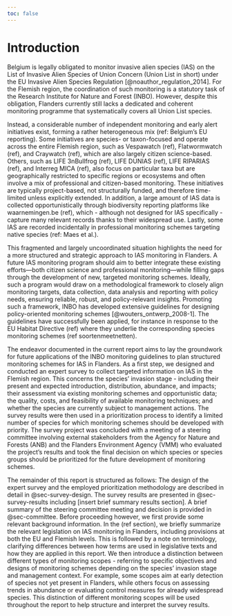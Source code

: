 ```yaml
---
toc: false
---
```


# Introduction {#sec-monitoring-ias}

Belgium is legally obligated to monitor invasive alien species (IAS) on the List of Invasive Alien Species of Union Concern (Union List in short) under the EU Invasive Alien Species Regulation [@noauthor_regulation_2014].
For the Flemish region, the coordination of such monitoring is a statutory task of the Research Institute for Nature and Forest (INBO). However, despite this obligation, Flanders currently still lacks a dedicated and coherent monitoring programme that systematically covers all Union List species.

Instead, a considerable number of independent monitoring and early alert initiatives exist, forming a rather heterogeneous mix (ref: Belgium’s EU reporting). Some initiatives are species- or taxon-focused and operate across the entire Flemish region, such as Vespawatch (ref), Flatwormwatch (ref), and Craywatch (ref), which are also largely citizen science-based. Others, such as LIFE 3nBullfrog (ref), LIFE DUNIAS (ref), LIFE RIPARIAS (ref), and Interreg MICA (ref), also focus on particular taxa but are geographically restricted to specific regions or ecosystems and often involve a mix of professional and citizen-based monitoring. These initiatives are typically project-based, not structurally funded, and therefore time-limited unless explicitly extended. In addition, a large amount of IAS data is collected opportunistically through biodiversity reporting platforms like waarnemingen.be (ref), which - although not designed for IAS specifically - capture many relevant records thanks to their widespread use. Lastly, some IAS are recorded incidentally in professional monitoring schemes targeting native species (ref: Maes et al.).

This fragmented and largely uncoordinated situation highlights the need for a more structured and strategic approach to IAS monitoring in Flanders. A future IAS monitoring program should aim to better integrate these existing efforts—both citizen science and professional monitoring—while filling gaps through the development of new, targeted monitoring schemes. Ideally, such a program would draw on a methodological framework to closely align monitoring targets, data collection, data analysis and reporting with policy needs, ensuring reliable, robust, and policy-relevant insights. Promoting such a framework, INBO has developed extensive guidelines for designing policy-oriented monitoring schemes [@wouters_ontwerp_2008-1].
The guidelines have successfully been applied, for instance in response to the EU Habitat Directive (ref) where they underlie the corresponding species monitoring schemes (ref soortenmeetnetten).

The endeavor documented in the current report aims to lay the groundwork for future applications of the INBO monitoring guidelines to plan structured monitoring schemes for IAS in Flanders. As a first step, we designed and conducted an expert survey to collect targeted information on IAS in the Flemish region. This concerns the species’ invasion stage - including their present and expected introduction, distribution, abundance, and impacts; their assessment via existing monitoring schemes and opportunistic data; the quality, costs, and feasibility of available monitoring techniques; and whether the species are currently subject to management actions. The survey results were then used in a prioritization process to identify a limited number of species for which monitoring schemes should be developed with priority. The survey project was concluded with a meeting of a steering committee involving external stakeholders from the Agency for Nature and Forests (ANB) and the Flanders Environment Agency (VMM) who evaluated the project’s results and took the final decision on which species or species groups should be prioritized for the future development of monitoring schemes.

The remainder of this report is structured as follows: The design of the expert survey and the employed prioritization methodology are described in detail in @sec-survey-design. The survey results are presented in @sec-survey-results including [insert brief summary results section]. A brief summary of the steering committee meeting and decision is provided in @sec-committee.
Before proceeding however, we first provide some relevant background information. In the (ref section), we briefly summarize the relevant legislation on IAS monitoring in Flanders, including provisions at both the EU and Flemish levels. This is followed by a note on terminology, clarifying differences between how terms are used in legislative texts and how they are applied in this report. We then introduce a distinction between different types of monitoring scopes - referring to specific objectives and designs of monitoring schemes depending on the species’ invasion stage and management context. For example, some scopes aim at early detection of species not yet present in Flanders, while others focus on assessing trends in abundance or evaluating control measures for already widespread species. This distinction of different monitoring scopes will be used throughout the report to help structure and interpret the survey results.
